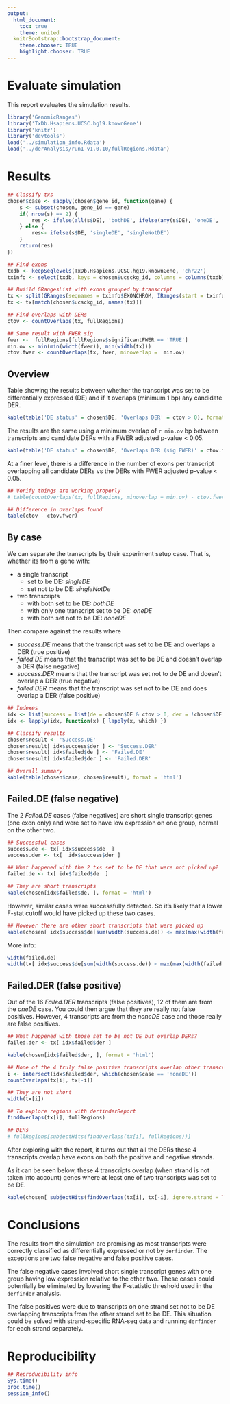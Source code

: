 ```yaml
---
output:
  html_document:
    toc: true
    theme: united
  knitrBootstrap::bootstrap_document:
    theme.chooser: TRUE
    highlight.chooser: TRUE
---
```


Evaluate simulation
==============

This report evaluates the simulation results.

```r
library('GenomicRanges')
library('TxDb.Hsapiens.UCSC.hg19.knownGene')
library('knitr')
library('devtools')
load('../simulation_info.Rdata')
load('../derAnalysis/run1-v1.0.10/fullRegions.Rdata')
```

# Results

```r
## Classify txs
chosen$case <- sapply(chosen$gene_id, function(gene) {
    s <- subset(chosen, gene_id == gene)
    if( nrow(s) == 2) {
        res <- ifelse(all(s$DE), 'bothDE', ifelse(any(s$DE), 'oneDE', 'noneDE'))
    } else {
        res<- ifelse(s$DE, 'singleDE', 'singleNotDE')    
    }
    return(res)
})

## Find exons
txdb <- keepSeqlevels(TxDb.Hsapiens.UCSC.hg19.knownGene, 'chr22')
txinfo <- select(txdb, keys = chosen$ucsckg_id, columns = columns(txdb), keytype = 'TXNAME')

## Buiild GRangesList with exons grouped by transcript
tx <- split(GRanges(seqnames = txinfo$EXONCHROM, IRanges(start = txinfo$EXONSTART, end = txinfo$EXONEND), strand = txinfo$EXONSTRAND), txinfo$TXNAME)
tx <- tx[match(chosen$ucsckg_id, names(tx))]

## Find overlaps with DERs
ctov <- countOverlaps(tx, fullRegions)

## Same result with FWER sig 
fwer <-  fullRegions[fullRegions$significantFWER == 'TRUE']
min.ov <- min(min(width(fwer)), min(width(tx)))
ctov.fwer <- countOverlaps(tx, fwer, minoverlap =  min.ov)
```


## Overview

Table showing the results between whether the transcript was set to be differentially expressed (DE) and if it overlaps (minimum 1 bp) any candidate DER.

```r
kable(table('DE status' = chosen$DE, 'Overlaps DER' = ctov > 0), format = 'html')
```

The results are the same using a minimum overlap of `r min.ov` bp between transcripts and candidate DERs with a FWER adjusted p-value < 0.05.


```r
kable(table('DE status' = chosen$DE, 'Overlaps DER (sig FWER)' = ctov.fwer > 0), format = 'html')
```

At a finer level, there is a difference in the number of exons per transcript overlapping all candidate DERs vs the DERs with FWER adjusted p-value < 0.05.

```r
## Verify things are working properly
# table(countOverlaps(tx, fullRegions, minoverlap = min.ov) - ctov.fwer)

## Difference in overlaps found
table(ctov - ctov.fwer)
```

## By case

We can separate the transcripts by their experiment setup case. That is, whether its from a gene with:

* a single transcript
    * set to be DE: _singleDE_
    * set not to be DE: _singleNotDe_
* two transcripts
    * with both set to be DE: _bothDE_
    * with only one transcript set to be DE: _oneDE_
    * with both set not to be DE: _noneDE_

Then compare against the results where

* _success.DE_ means that the transcript was set to be DE and overlaps a DER (true positive)
* _failed.DE_ means that the transcript was set to be DE and doesn't overlap a DER (false negative)
* _success.DER_ means that the transcript was set not to de DE and doesn't overlap a DER (true negative)
* _failed.DER_ means that the transcript was set not to be DE and does overlap a DER (false positive)


```r
## Indexes
idx <- list(success = list(de = chosen$DE & ctov > 0, der = !chosen$DE & !ctov > 0), failed = list(de = chosen$DE & !ctov > 0, der = !chosen$DE & ctov > 0))
idx <- lapply(idx, function(x) { lapply(x, which) })

## Classify results
chosen$result <- 'Success.DE'
chosen$result[ idx$success$der ] <- 'Success.DER'
chosen$result[ idx$failed$de ] <- 'Failed.DE'
chosen$result[ idx$failed$der ] <- 'Failed.DER'

## Overall summary
kable(table(chosen$case, chosen$result), format = 'html')
```

## Failed.DE (false negative)

The 2 _Failed.DE_ cases (false negatives) are short single transcript genes (one exon only) and were set to have low expression on one group, normal on the other two.

```r
## Successful cases
success.de <- tx[ idx$success$de  ]
success.der <- tx[  idx$success$der ]

## What happened with the 2 txs set to be DE that were not picked up?
failed.de <- tx[ idx$failed$de  ]

## They are short transcripts
kable(chosen[idx$failed$de, ], format = 'html')
```

However, similar cases were successfully detected. So it's likely that a lower F-stat cutoff would have picked up these two cases.

```r
## However there are other short transcripts that were picked up
kable(chosen[ idx$success$de[sum(width(success.de)) <= max(max(width(failed.de)))], ], format = 'html')
```

More info:

```r
width(failed.de)
width(tx[ idx$success$de[sum(width(success.de)) < max(max(width(failed.de)))] ])
```


## Failed.DER (false positive)

Out of the 16 _Failed.DER_ transcripts (false positives), 12 of them are from the _oneDE_ case. You could then argue that they are really not false positives. However, 4 transcripts are from the _noneDE_ case and those really are false positives.

```r
## What happened with those set to be not DE but overlap DERs?
failed.der <- tx[ idx$failed$der ]

kable(chosen[idx$failed$der, ], format = 'html')
```

```r
## None of the 4 truly false positive transcripts overlap other transcripts
i <- intersect(idx$failed$der, which(chosen$case == 'noneDE'))
countOverlaps(tx[i], tx[-i])

## They are not short
width(tx[i])

## To explore regions with derfinderReport
findOverlaps(tx[i], fullRegions)

## DERs
# fullRegions[subjectHits(findOverlaps(tx[i], fullRegions))]
```

After exploring with the report, it turns out that all the DERs these 4 transcripts overlap have exons on both the positive and negative strands.

As it can be seen below, these 4 transcripts overlap (when strand is not taken into account) genes where at least one of two transcripts was set to be DE.

```r
kable(chosen[ subjectHits(findOverlaps(tx[i], tx[-i], ignore.strand = TRUE)), ], format = 'html')
```

# Conclusions

The results from the simulation are promising as most transcripts were correctly classified as differentially expressed or not by `derfinder`. The exceptions are two false negative and false positive cases.

The false negative cases involved short single transcript genes with one group having low expression relative to the other two. These cases could potentially be eliminated by lowering the F-statistic threshold used in the `derfinder` analysis. 

The false positives were due to transcripts on one strand set not to be DE overlapping transcripts from the other strand set to be DE. This situation could be solved with strand-specific RNA-seq data and running `derfinder` for each strand separately.


# Reproducibility

```r
## Reproducibility info
Sys.time()
proc.time()
session_info()
```

